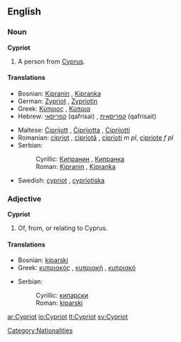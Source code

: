 ==English==

===Noun===
'''Cypriot'''

# A person from [[Cyprus]].

====Translations====
{{top}}
*Bosnian: [[Kipranin#Bosnian|Kipranin]] {{m}}, [[Kipranka#Bosnian|Kipranka]] {{f}}
*German: [[Zypriot]] {{m}}, [[Zypriotin]] {{f}}
*Greek: [[Κύπριος]] {{m}}, [[Κύπρια]] {{f}}
*Hebrew: [[קפריסאי]] (qafrisai) {{m}}, [[קפריסאית]] (qafrisait) {{f}}
{{mid}}
*Maltese: [[Ċiprijott]] {{m}}, [[Ċiprijotta]] {{f}}, [[Ċiprijotti]] {{p}}
*Romanian: [[cipriot]] {{m}}, [[cipriotă]] {{f}}, [[ciprioţi]] ''m pl'', [[cipriote]] ''f pl''
*Serbian:
*:Cyrillic: [[Кипранин#Serbian|Кипранин]] {{m}}, [[Кипранка#Serbian|Кипранка]] {{f}}
*:Roman: [[Kipranin#Serbian|Kipranin]] {{m}}, [[Kipranka#Serbian|Kipranka]] {{f}}
*Swedish: [[cypriot]] {{c}}, [[cypriotiska]] {{c}}
{{bottom}}

===Adjective===
'''Cypriot'''

# Of, from, or relating to Cyprus.

====Translations====
{{top}}
*Bosnian: [[kiparski#Bosnian|kiparski]] {{m}}
*Greek: [[κυπριακός]] {{m}}, [[κυπριακή]] {{f}}, [[κυπριακό]] {{n}}
{{mid}}
*Serbian:
*:Cyrillic: [[кипарски#Serbian|кипарски]] {{m}}
*:Roman: [[kiparski#Serbian|kiparski]] {{m}}
{{bottom}}

[[Category:Nationalities]]

[[ar:Cypriot]]
[[io:Cypriot]]
[[lt:Cypriot]]
[[sv:Cypriot]]